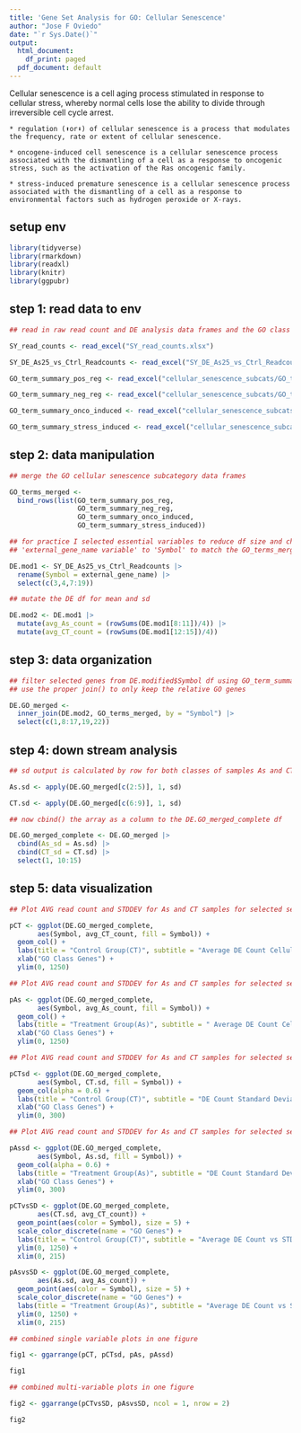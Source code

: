 ```yaml
---
title: 'Gene Set Analysis for GO: Cellular Senescence'
author: "Jose F Oviedo"
date: "`r Sys.Date()`"
output:
  html_document:
    df_print: paged
  pdf_document: default
---
```

Cellular senescence is a cell aging process stimulated in response to cellular stress, whereby normal cells lose the ability to divide through irreversible cell cycle arrest. 
    
    * regulation (⬆️or⬇️) of cellular senescence is a process that modulates the frequency, rate or extent of cellular senescence. 

    * oncogene-induced cell senescence is a cellular senescence process associated with the dismantling of a cell as a response to oncogenic stress, such as the activation of the Ras oncogenic family.
    
    * stress-induced premature senescence is a cellular senescence process associated with the dismantling of a cell as a response to environmental factors such as hydrogen peroxide or X-rays.

## setup env

```r

library(tidyverse)
library(rmarkdown)
library(readxl)
library(knitr)
library(ggpubr)
```

## step 1: read data to env
    
```r
## read in raw read count and DE analysis data frames and the GO class data sets for cellular senescence

SY_read_counts <- read_excel("SY_read_counts.xlsx")

SY_DE_As25_vs_Ctrl_Readcounts <- read_excel("SY_DE_As25_vs_Ctrl_Readcounts.xlsx")

GO_term_summary_pos_reg <- read_excel("cellular_senescence_subcats/GO_term_summary_pos-reg.xlsx")

GO_term_summary_neg_reg <- read_excel("cellular_senescence_subcats/GO_term_summary_neg-reg.xlsx")

GO_term_summary_onco_induced <- read_excel("cellular_senescence_subcats/GO_term_summary_onco-induced.xlsx")

GO_term_summary_stress_induced <- read_excel("cellular_senescence_subcats/GO_term_summary_stress-induced.xlsx")
```

## step 2: data manipulation

```r
## merge the GO cellular senescence subcategory data frames

GO_terms_merged <- 
  bind_rows(list(GO_term_summary_pos_reg,
                 GO_term_summary_neg_reg,
                 GO_term_summary_onco_induced,
                 GO_term_summary_stress_induced))
```


```r
## for practice I selected essential variables to reduce df size and changed the
## 'external_gene_name variable' to 'Symbol' to match the GO_terms_merged variable

DE.mod1 <- SY_DE_As25_vs_Ctrl_Readcounts |>
  rename(Symbol = external_gene_name) |>
  select(c(3,4,7:19))
```


```r
## mutate the DE df for mean and sd

DE.mod2 <- DE.mod1 |>
  mutate(avg_As_count = (rowSums(DE.mod1[8:11])/4)) |>
  mutate(avg_CT_count = (rowSums(DE.mod1[12:15])/4))
```


## step 3: data organization

```r
## filter selected genes from DE.modified$Symbol df using GO_term_summary_pos_reg$Symbol variable
## use the proper join() to only keep the relative GO genes

DE.GO_merged <-
  inner_join(DE.mod2, GO_terms_merged, by = "Symbol") |>
  select(c(1,8:17,19,22))

```

## step 4: down stream analysis

```r
## sd output is calculated by row for both classes of samples As and CT

As.sd <- apply(DE.GO_merged[c(2:5)], 1, sd)

CT.sd <- apply(DE.GO_merged[c(6:9)], 1, sd)

## now cbind() the array as a column to the DE.GO_merged_complete df

DE.GO_merged_complete <- DE.GO_merged |>
  cbind(As_sd = As.sd) |>
  cbind(CT_sd = CT.sd) |>
  select(1, 10:15)
```

## step 5: data visualization

```r
## Plot AVG read count and STDDEV for As and CT samples for selected set of genes

pCT <- ggplot(DE.GO_merged_complete,
       aes(Symbol, avg_CT_count, fill = Symbol)) +
  geom_col() +
  labs(title = "Control Group(CT)", subtitle = "Average DE Count Cellular Senescence") +
  xlab("GO Class Genes") +
  ylim(0, 1250)
```

```r
## Plot AVG read count and STDDEV for As and CT samples for selected set of genes

pAs <- ggplot(DE.GO_merged_complete,
       aes(Symbol, avg_As_count, fill = Symbol)) +
  geom_col() +
  labs(title = "Treatment Group(As)", subtitle = " Average DE Count Cellular Senescence") +
  xlab("GO Class Genes") +
  ylim(0, 1250)
```

```r
## Plot AVG read count and STDDEV for As and CT samples for selected set of genes

pCTsd <- ggplot(DE.GO_merged_complete,
       aes(Symbol, CT.sd, fill = Symbol)) +
  geom_col(alpha = 0.6) +
  labs(title = "Control Group(CT)", subtitle = "DE Count Standard Deviation") +
  xlab("GO Class Genes") +
  ylim(0, 300)
```

```r
## Plot AVG read count and STDDEV for As and CT samples for selected set of genes

pAssd <- ggplot(DE.GO_merged_complete,
       aes(Symbol, As.sd, fill = Symbol)) +
  geom_col(alpha = 0.6) +
  labs(title = "Treatment Group(As)", subtitle = "DE Count Standard Deviation") +
  xlab("GO Class Genes") +
  ylim(0, 300)
```


```r

pCTvsSD <- ggplot(DE.GO_merged_complete,
       aes(CT.sd, avg_CT_count)) +
  geom_point(aes(color = Symbol), size = 5) +
  scale_color_discrete(name = "GO Genes") +
  labs(title = "Control Group(CT)", subtitle = "Average DE Count vs STDDEV") +
  ylim(0, 1250) +
  xlim(0, 215)
```

```r

pAsvsSD <- ggplot(DE.GO_merged_complete,
       aes(As.sd, avg_As_count)) +
  geom_point(aes(color = Symbol), size = 5) +
  scale_color_discrete(name = "GO Genes") +
  labs(title = "Treatment Group(As)", subtitle = "Average DE Count vs STDDEV by GO Class Gene") +
  ylim(0, 1250) +
  xlim(0, 215)
```

```r
## combined single variable plots in one figure 

fig1 <- ggarrange(pCT, pCTsd, pAs, pAssd)

fig1
```


```r
## combined multi-variable plots in one figure

fig2 <- ggarrange(pCTvsSD, pAsvsSD, ncol = 1, nrow = 2)

fig2
```